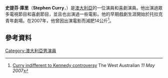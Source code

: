 {{Infobox person
<!-- | bgcolour= -->
| name = Stephen Curry
| image = Stephen Curry (8460157443).jpg
| caption = 
| birth_date = {{birth year and age|1976}}
| birth_place = [[墨爾本|墨爾本]]
| birthname = 
| years_active = 1992–現在
<!-- | notable role = '''Dale Kerrigan''' in ''[[The_Castle_(1997_Australian_film)|The Castle]]''<br />'''[[Graham_Kennedy|Graham Kennedy]]''' in ''[[The_King_(2007_film)|The King]]'' -->
| spouse  = Naadein Crowe (2010–現在)
}}
'''史提芬·庫里'''（'''Stephen Curry'''，{{bd|1976年}}）是[[澳大利亞|澳大利亞]]的一位演員和喜劇演員。他出演過眾多電視節目和喜劇節目，並且也出演過一些電影。他的早期戲劇生涯開始於托拉克青年劇場。在2007年，他曾因出演電影而減肥14公斤<ref>[http://www.thewest.com.au/aapstory.aspx?StoryName=381171 Curry indifferent to Kennedy controversy] {{Wayback|url=http://www.thewest.com.au/aapstory.aspx?StoryName=381171 |date=20070930014631 }} The West Australian ''11 May 2007''</ref>。
==參考資料==
{{Reflist}}
[[Category:澳大利亞男演員|Category:澳大利亞男演員]]
